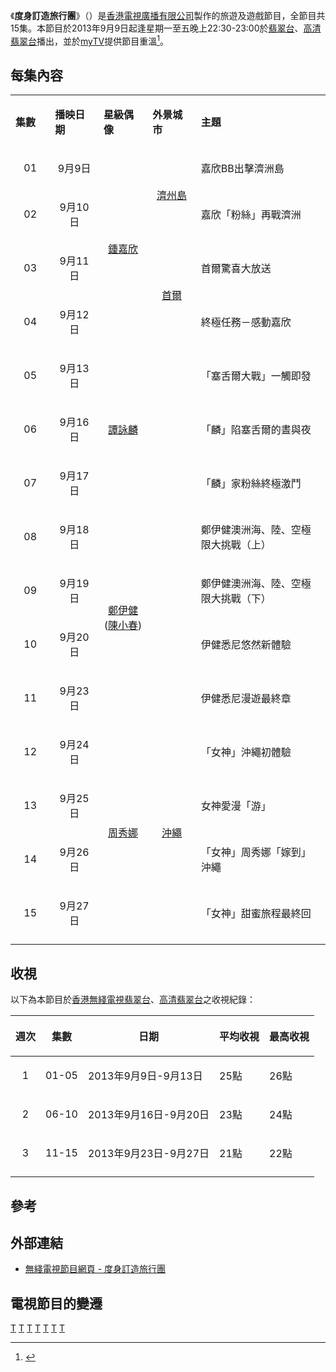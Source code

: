 {{無綫節目
|中文節目名=度身訂造旅行團
|英文節目名=Tailor-made Tour
|圖像=[[File:TVB_Tailor-made_Tour.jpg|300px]]
|類型=旅遊／遊戲
|監製=[[陳旭亮|陳旭亮]]
|編導=[[葉子文|葉子文]]、[[林俊文|林俊文]]
|編審=
|主持=[[黃山怡|黃山怡]]、[[黃心穎|黃心穎]]、[[朱千雪|朱千雪]]、[[金剛_(藝人)|金　剛]]
|演出=[[鍾嘉欣|鍾嘉欣]]、[[譚詠麟|譚詠麟]]、[[鄭伊健|鄭伊健]]、[[周秀娜|周秀娜]]
|旁白=[[鄭丹瑞|鄭丹瑞]]
|國家={{HKG}}
|語言=
|集數=15
|外景={{KOR}}[[濟州島|濟州島]]、[[首爾|首爾]]<br/>{{SYC}}<br/>{{AUS}}[[開恩茲|開恩茲]]、[[大堡礁|大堡礁]]、[[悉尼|悉尼]]<br/>{{JPN}}[[沖繩|沖繩]]
|每集長=30分鐘（含廣告）
|製作公司=[[電視廣播有限公司|電視廣播有限公司]]
|翡翠台首播日期=2013年9月9日－9月27日
|翡翠台首播時間=逢星期一至五 22:30-23:00（連廣告）
|高清翡翠台首播日期=2013年9月9日－9月27日
|高清翡翠台首播時間=逢星期一至五 22:30-23:00（連廣告）
|主題音樂=
|主題作曲家=
|相關節目=
|官方網站=http://programme.tvb.com/foodandtravel/tailormadetour/
}}

《'''度身訂造旅行團'''》（{{lang-en|Tailor-made Tour}}）是[[香港|香港]][[電視廣播有限公司|電視廣播有限公司]]製作的旅遊及遊戲節目，全節目共15集。本節目於2013年9月9日起逢星期一至五晚上22:30-23:00於[[翡翠台|翡翠台]]、[[高清翡翠台|高清翡翠台]]播出，並於[[myTV|myTV]]提供節目重溫<ref>{{Cite web |url=http://travel.ulifestyle.com.hk/m/article/view.php?id=AD8RaBEpA3U |title=周秀娜、鄭伊健 度身訂造旅行團 |access-date=2017-09-09 |archive-date=2019-08-15 |archive-url=https://web.archive.org/web/20190815112107/http://travel.ulifestyle.com.hk/m/article/view.php?id=AD8RaBEpA3U }}</ref>。

==每集內容==
{|class="wikitable" style="width:65%; font-size: 14px;"
|- style="background:cornflowerblue; color:white" align=center
|style="width:5%"|'''集數'''||style="width:7.5%"|'''播映日期'''||style="width:7.5%"|'''星級偶像'''||style="width:7.5%"|'''外景城市'''||style="width:20%"|'''主題'''
|-
|align=center| 01 ||align=center| 9月9日 ||rowspan="4" align=center| [[鍾嘉欣|鍾嘉欣]] ||rowspan="2" align=center| {{KOR}}[[濟州島|濟州島]] ||嘉欣BB出擊濟洲島
|-
|align=center| 02 ||align=center| 9月10日 ||嘉欣「粉絲」再戰濟洲
|-
|align=center| 03 ||align=center| 9月11日 ||rowspan="2" align=center| {{KOR}}[[首爾|首爾]] ||首爾驚喜大放送
|-
|align=center| 04 ||align=center| 9月12日 || 終極任務－感動嘉欣
|-
|align=center| 05 ||align=center| 9月13日 ||rowspan="3" align=center| [[譚詠麟|譚詠麟]] ||rowspan="3" align=center| {{SYC}} || 「塞舌爾大戰」一觸即發
|-
|align=center| 06 ||align=center| 9月16日 || 「麟」陷塞舌爾的晝與夜
|-
|align=center| 07 ||align=center| 9月17日 || 「麟」家粉絲終極激鬥
|-
|align=center| 08 ||align=center| 9月18日 ||rowspan="4" align=center| [[鄭伊健|鄭伊健]]([[陳小春|陳小春]]) ||rowspan="4" align=center| {{AUS}} || 鄭伊健澳洲海、陸、空極限大挑戰（上）
|-
|align=center| 09 ||align=center| 9月19日 || 鄭伊健澳洲海、陸、空極限大挑戰（下）
|-
|align=center| 10 ||align=center| 9月20日 || 伊健悉尼悠然新體驗
|-
|align=center| 11 ||align=center| 9月23日 || 伊健悉尼漫遊最終章
|-
|align=center| 12 ||align=center| 9月24日 ||rowspan="4" align=center| [[周秀娜|周秀娜]] ||rowspan="4" align=center| {{JPN}}[[沖繩|沖繩]] || 「女神」沖繩初體驗
|-
|align=center| 13 ||align=center| 9月25日 || 女神愛漫「游」
|-
|align=center| 14 ||align=center| 9月26日 || 「女神」周秀娜「嫁到」沖繩
|-
|align=center| 15 ||align=center| 9月27日 || 「女神」甜蜜旅程最終回
|-
|}

==收視==
以下為本節目於[[香港|香港]][[電視廣播有限公司|無綫電視]][[翡翠台|翡翠台]]、[[高清翡翠台|高清翡翠台]]之收視紀錄：

{|class="wikitable" style="font-size: 14px;"
!週次!!集數!!日期!!平均收視||最高收視
|-     
|align=center|1||align=center|01-05|| 2013年9月9日-9月13日 || 25點 || 26點
|-
|align=center|2||align=center|06-10|| 2013年9月16日-9月20日 || 23點 || 24點
|-
|align=center|3||align=center|11-15|| 2013年9月23日-9月27日 || 21點 || 22點
|-
|}

==參考==
{{reflist}}

==外部連結==
*[http://programme.tvb.com/foodandtravel/tailormadetour/ 無綫電視節目網頁 - 度身訂造旅行團] {{Wayback|url=http://programme.tvb.com/foodandtravel/tailormadetour/ |date=20200927045529 }}

==電視節目的變遷==
{{電視節目的變遷
|電視台={{HK}}[[無綫電視|無綫電視]][[翡翠台|翡翠台]]、[[高清翡翠台|高清翡翠台]]
|播放檔次=星期一至五 22:30-23:00 時段
|節目名稱=度身訂造旅行團<br/>(2013.09.09 - 2013.09.27)
|上一節目=[[走過浮華大地_亞洲篇|走過浮華大地 亞洲篇]]<br/>(2013.08.26 - 2013.09.06)
|下一節目=[[最佳女主角_(香港電視節目)|最佳女主角]]<br/>(2013.09.30 - 2013.11.15)
}}
{{電視節目的變遷
|電視台={{HK}}[[無綫電視|無綫電視]][[翡翠台|翡翠台]]
|播放檔次=星期一至五 10:00-10:30 時段
|節目名稱=度身訂造旅行團<br/>(2014.07.31 - 2014.08.20)
|上一節目=[[走過浮華大地_亞洲篇|走過浮華大地 亞洲篇]]<br/>(2014.07.20 - 2014.07.30)
|下一節目=[[最瀛自由行|最瀛自由行]]<br/>(2014.08.21 - )
}}
[[Category:2013年無綫電視節目|T]]
[[Category:無綫電視旅遊節目|T]]
[[Category:首爾特別市背景電視劇|T]]
[[Category:濟州特別自治道背景作品|T]]
[[Category:沖繩縣背景電視劇|T]]
[[Category:澳大利亞背景作品|T]]
[[Category:非洲背景作品|T]]